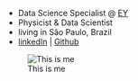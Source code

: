 
- Data Science Specialist @ [EY](https://https://www.ey.com/)
- Physicist & Data Scientist
- living in São Paulo, Brazil
- [linkedIn](https://www.linkedin.com/in/erick-medeiros-anastácio-15241717/) |
[Github](https://github.com/erickfis)


![This is me](erickfis3.png)